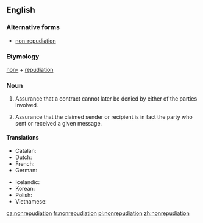 ==English==
{{wikipedia}}

===Alternative forms===
* [[non-repudiation]]

===Etymology===
[[non-]] + [[repudiation]]

===Noun===
{{en-noun|-}}
# {{context|legal|lang=en}} Assurance that a contract cannot later be denied by either of the parties involved.
# {{context|telecommunication|lang=en}} Assurance that the claimed sender or recipient is in fact the party who sent or received a given message.

====Translations====
{{trans-top|assurance of digital sending or receipt}}
* Catalan: {{t|ca|irrefutabilitat|f}}
* Dutch: {{t|nl|onweerlegbaarheid}}
* French: {{t|fr|non-répudiation}}
* German: {{t|de|Unleugbarkeit|f}}
{{trans-mid}}
* Icelandic: {{t|is|óhrekjanleiki|m}}
* Korean: {{t|ko|부인방지|tr=buinbangji}}
* Polish: {{t|pl|niezaprzeczalność}}
* Vietnamese: {{t|vi|chống thoái thác}}
{{trans-bottom}}

[[ca:nonrepudiation]]
[[fr:nonrepudiation]]
[[pl:nonrepudiation]]
[[zh:nonrepudiation]]